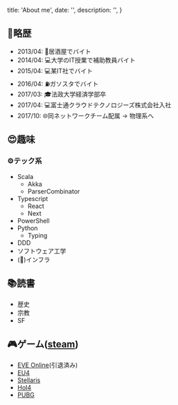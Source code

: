 
  title: 'About me',
  date: '',
  description: '',
}

## 📆略歴

- 2013/04: 🍻居酒屋でバイト
- 2014/04: 💻大学のIT授業で補助教員バイト
- 2015/04: 💻某IT社でバイト
- 2016/04: ⛽ガソスタでバイト
- 2017/03: 🎓法政大学経済学部卒
- 2017/04: 💻富士通クラウドテクノロジーズ株式会社入社
- 2017/10: 🌐同ネットワークチーム配属 -> 物理系へ

## 😍趣味

### ⚙テック系

- Scala
    - Akka
    - ParserCombinator
- Typescript
    - React
    - Next
- PowerShell
- Python
    - Typing
- DDD
- ソフトウェア工学
- (🏡)インフラ

## 📚読書

- 歴史
- 宗教
- SF

## 🎮ゲーム([steam](https://steamcommunity.com/id/kc5m))

- [EVE Online](https://store.steampowered.com/app/8500)(引退済み)
- [EU4](https://steamcommunity.com/app/236850)
- [Stellaris](https://store.steampowered.com/app/281990)
- [HoI4](https://store.steampowered.com/app/281990)
- [PUBG](https://store.steampowered.com/app/578080)



